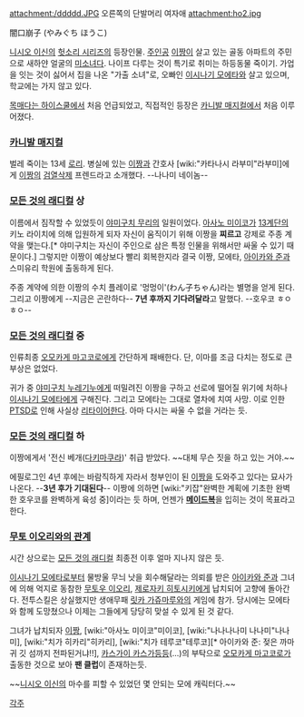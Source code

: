 attachment:/ddddd.JPG
오른쪽의 단발머리 여자애
attachment:ho2.jpg

闇口崩子 (やみぐち ほうこ)

[[니시오 이신]]의 [[헛소리 시리즈]]의 등장인물.
[[주인공]] [[이짱]]이 살고 있는 골동 아파트의 주민으로 새하얀 얼굴의 [[미소녀]]다. 나이프 다루는 것이 특기로 취미는 하등동물 죽이기. 가업을 잇는 것이 싫어서 집을 나온 "가출 소녀"로, 오빠인 [[이시나기 모에타]]와 살고 있으며, 학교에는 가지 않고 있다.

[[목매다는 하이스쿨]]에서 처음 언급되었고, 직접적인 등장은 [[카니발 매지컬]]에서 처음 이루어졌다.

=== [[카니발 매지컬]] ===
벌레 죽이는 13세 [[로리]].
병실에 있는 [[이짱]]과 간호사 [wiki:"카타나시 라부미"라부미]에게 [[이짱]]의 [[검열삭제]] 프렌드라고 소개했다. --나나미 네이놈--

=== [[모든 것의 래디컬]] 상 ===
이름에서 짐작할 수 있었듯이 [[야미구치 무리]]의 일원이었다.
[[아사노 미이코]]가 [[13계단]]의 키노 라이치에 의해 입원하게 되자 자신이 움직이기 위해 이짱을 '''찌르고''' 강제로 주종 계약을 맺는다.[* 야미구치는 자신이 주인으로 삼은 특정 인물을 위해서만 싸울 수 있기 때문이다.] 그렇지만 이짱이 예상보다 빨리 회복한지라 결국 이짱, 모에타, [[아이카와 준]]과 스미유리 학원에 출동하게 된다.

주종 계약에 의한 이짱의 수치 플레이로 '멍멍이'(わん子ちゃん)라는 별명을 얻게 된다. 그리고 이짱에게 --지금은 곤란하다-- '''7년 후까지 기다려달라'''고 말했다. --호우코 ㅎㅇㅎㅇ--

=== [[모든 것의 래디컬]] 중 ===
인류최종 [[오모카게 마고코로]]에게 간단하게 패배한다. 단, 이마를 조금 다치는 정도로 큰 부상은 없었다.

귀가 중 [[야미구치 누레기누]]에게 떠밀려진 이짱을 구하고 선로에 떨어질 위기에 처하나 [[이시나기 모에타]]에게 구해진다. 그리고 모에타는 그대로 열차에 치여 사망. 이로 인한 [[PTSD]]로 인해 사실상 [[리타이어]]한다. 아마 다시는 싸울 수 없을 거라는 듯.

=== [[모든 것의 래디컬]] 하 ===
이짱에게서 '전신 베개([[다키마쿠라]])' 취급 받았다. ~~대체 무슨 짓을 하고 있는 거야.~~

에필로그인 4년 후에는 바람직하게 자라서 청부인이 된 [[이짱]]을 도와주고 있다는 묘사가 나온다. --'''3년 후가 기대된다'''-- 이짱에 의하면 [wiki:"키잡"완벽한 계획에 기초한 완벽한 호우코를 완벽하게 육성 중]이라는 듯 하며, 언젠가 '''[[메이드]]복'''을 입히는 것이 목표라고 한다.

=== [[무토 이오리와의 관계]] ===
시간 상으로는 [[모든 것의 래디컬]] 최종전 이후 얼마 지나지 않은 듯.

[[이시나기 모에타]]로부터 물방울 무늬 낫을 회수해달라는 의뢰를 받은 [[아이카와 준]]과 그녀에 의해 억지로 동참한 [[무토우 이오리]], [[제로자키 히토시키]]에게 납치되어 고향에 돌아간다.
전투스킬은 상실했지만 생애무패 [[릿카 가쥬마루]]와의 게임에 참가. 당시에는 모에타와 함께 도망쳤으나 이제는 그들에게 당당히 맞설 수 있게 된 것 같다.

그녀가 납치되자 [[이짱]], [wiki:"아사노 미이코"미이코], [wiki:"나나나나미 나나미"나나미], [wiki:"치가 히카리"히카리], [wiki:"치가 테루코"테루코][* 아이카와 준: 젖은 까마귀 깃 섬까지 전파된거냐!!], [[카스가이 카스가]]등등(...)의 부탁으로 [[오모카게 마고코로]]가 출동한 것으로 보아 '''팬 클럽'''이 존재하는듯.

~~[[니시오 이신]]의 마수를 피할 수 있었던 몇 안되는 모에 캐릭터다.~~

[[각주]]

